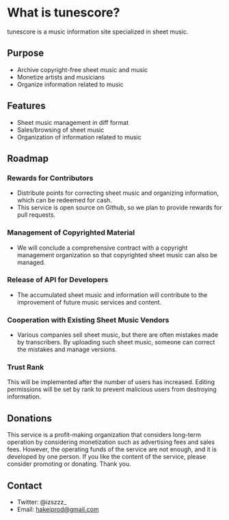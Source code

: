 # What is tunescore?

tunescore is a music information site specialized in sheet music.

## Purpose

- Archive copyright-free sheet music and music
- Monetize artists and musicians
- Organize information related to music

## Features

- Sheet music management in diff format
- Sales/browsing of sheet music
- Organization of information related to music

## Roadmap

### Rewards for Contributors

- Distribute points for correcting sheet music and organizing information, which can be redeemed for cash.
- This service is open source on Github, so we plan to provide rewards for pull requests.

### Management of Copyrighted Material

- We will conclude a comprehensive contract with a copyright management organization so that copyrighted sheet music can also be managed.

### Release of API for Developers

- The accumulated sheet music and information will contribute to the improvement of future music services and content.

### Cooperation with Existing Sheet Music Vendors

- Various companies sell sheet music, but there are often mistakes made by transcribers.
  By uploading such sheet music, someone can correct the mistakes and manage versions.

### Trust Rank

This will be implemented after the number of users has increased. Editing permissions will be set by rank to prevent malicious users from destroying information.

## Donations

This service is a profit-making organization that considers long-term operation by considering monetization such as advertising fees and sales fees.
However, the operating funds of the service are not enough, and it is developed by one person.
If you like the content of the service, please consider promoting or donating.
Thank you.

## Contact

- Twitter: @izszzz\_
- Email: hakeiprod@gmail.com
